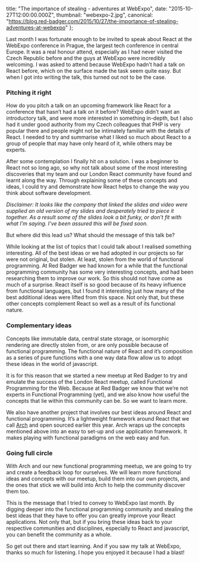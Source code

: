 
  title: "The importance of stealing - adventures at WebExpo",
  date: "2015-10-27T12:00:00.000Z",
  thumbnail: "webexpo-2.jpg",
  canonical:
    "https://blog.red-badger.com/2015/10/27/the-importance-of-stealing-adventures-at-webexpo"
};


Last month I was fortunate enough to be invited to speak about React at the WebExpo conference in Prague, the largest tech conference in central Europe. It was a real honour attend, especially as I had never visited the Czech Republic before and the guys at WebExpo were incredibly welcoming. I was asked to attend because WebExpo hadn’t had a talk on React before, which on the surface made the task seem quite easy. But when I got into writing the talk, this turned out not to be the case.

### Pitching it right

How do you pitch a talk on an upcoming framework like React for a conference that hasn’t had a talk on it before? WebExpo didn’t want an introductory talk, and were more interested in something in-depth, but I also had it under good authority from my Czech colleagues that PHP is very popular there and people might not be intimately familiar with the details of React. I needed to try and summarise what I liked so much about React to a group of people that may have only heard of it, while others may be experts.

After some contemplation I finally hit on a solution. I was a beginner to React not so long ago, so why not talk about some of the most interesting discoveries that my team and our London React community have found and learnt along the way. Through explaining some of these concepts and ideas, I could try and demonstrate how React helps to change the way you think about software development.

_Disclaimer: It looks like the company that linked the slides and video were supplied an old version of my slides and desperately tried to piece it together. As a result some of the slides look a bit funky, or don’t fit with what I’m saying. I’ve been assured this will be fixed soon._

<SlidesLive presentationId="38894531" />

But where did this lead us? What should the message of this talk be?

While looking at the list of topics that I could talk about I realised something interesting. All of the best ideas or we had adopted in our projects so far were not original, but stolen. At least, stolen from the world of functional programming. At Red Badger we had known for a while that the functional programming community has some very interesting concepts, and had been researching them to improve our work. So this should not have come as much of a surprise. React itself is so good because of its heavy influence from functional languages, but I found it interesting just how many of the best additional ideas were lifted from this space. Not only that, but these other concepts complement React so well as a result of its functional nature.

### Complementary ideas

Concepts like immutable data, central state storage, or isomorphic rendering are directly stolen from, or are only possible because of functional programming. The functional nature of React and it’s composition as a series of pure functions with a one way data flow allow us to adopt these ideas in the world of javascript.

It is for this reason that we started a new meetup at Red Badger to try and emulate the success of the London React meetup, called Functional Programming for the Web. Because at Red Badger we know that we’re not experts in Functional Programming (yet), and we also know how useful the concepts that lie within this community can be. So we want to learn more.

We also have another project that involves our best ideas around React and functional programming. It’s a lightweight framework around React that we call [Arch](http://arch-js.github.io/) and open sourced earlier this year. Arch wraps up the concepts mentioned above into an easy to set-up and use application framework. It makes playing with functional paradigms on the web easy and fun.

### Going full circle

With Arch and our new functional programming meetup, we are going to try and create a feedback loop for ourselves. We will learn more functional ideas and concepts with our meetup, build them into our own projects, and the ones that stick we will build into Arch to help the community discover them too.

This is the message that I tried to convey to WebExpo last month. By digging deeper into the functional programming community and stealing the best ideas that they have to offer you can greatly improve your React applications. Not only that, but if you bring these ideas back to your respective communities and disciplines, especially to React and javascript, you can benefit the community as a whole.

So get out there and start learning. And if you saw my talk at WebExpo, thanks so much for listening. I hope you enjoyed it because I had a blast!

